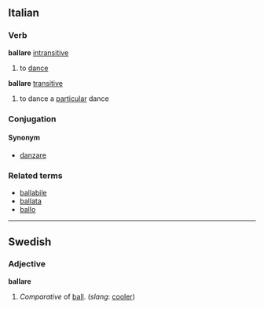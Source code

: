 ==Italian==
===Verb===
'''ballare''' [[intransitive]]
#to [[dance]]

'''ballare''' [[transitive]]
#to dance a [[particular]] dance
===Conjugation===
{{it-conj-are|ball|Avere}}
====Synonym====
*[[danzare]]

===Related terms===
*[[ballabile]]
*[[ballata]]
*[[ballo]]


----

==Swedish==
===Adjective===
'''ballare'''
#''Comparative'' of [[ball#Swedish|ball]]. (''slang'': [[cool]]er)